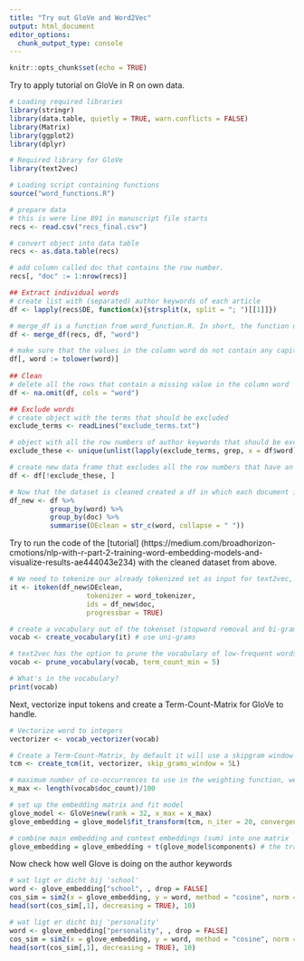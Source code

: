 ```yaml
---
title: "Try out GloVe and Word2Vec"
output: html_document
editor_options: 
  chunk_output_type: console
---
```


```r
knitr::opts_chunk$set(echo = TRUE)
```
Try to apply tutorial on GloVe in R on own data. 

```r
# Loading required libraries
library(stringr)
library(data.table, quietly = TRUE, warn.conflicts = FALSE)
library(Matrix)
library(ggplot2)
library(dplyr)

# Required library for GloVe
library(text2vec)

# Loading script containing functions
source("word_functions.R")

# prepare data 
# this is were line 891 in manuscript file starts
recs <- read.csv("recs_final.csv")

# convert object into data table
recs <- as.data.table(recs)

# add column called doc that contains the row number.
recs[, "doc" := 1:nrow(recs)]

## Extract individual words
# create list with (separated) author keywords of each article
df <- lapply(recs$DE, function(x){strsplit(x, split = "; ")[[1]]})

# merge_df is a function from word_function.R. In short, the function unlist() is applied to the list object that has been put into the function (in this case df) and adds the output/result of this to the new column. 
df <- merge_df(recs, df, "word")

# make sure that the values in the column word do not contain any capitals.   
df[, word := tolower(word)]
  
## Clean
# delete all the rows that contain a missing value in the column word
df <- na.omit(df, cols = "word")

## Exclude words
# create object with the terms that should be excluded  
exclude_terms <- readLines("exclude_terms.txt")

# object with all the row numbers of author keywords that should be excluded from the data frame 
exclude_these <- unique(unlist(lapply(exclude_terms, grep, x = df$word)))

# create new data frame that excludes all the row numbers that have an author keyword that should be excluded 
df <- df[!exclude_these, ]

# Now that the dataset is cleaned created a df in which each document is a row and the column DEclean contains the author keywords of the specific document. Shape the tokens back to their original form
df_new <- df %>% 
          group_by(word) %>% 
          group_by(doc) %>% 
          summarise(DEclean = str_c(word, collapse = " "))
```

Try to run the code of the [tutorial] (https://medium.com/broadhorizon-cmotions/nlp-with-r-part-2-training-word-embedding-models-and-visualize-results-ae444043e234) with the cleaned dataset from above. 
```r
# We need to tokenize our already tokenized set as input for text2vec, re-use cleaned text in df_new
it <- itoken(df_new$DEclean, 
                   tokenizer = word_tokenizer,
                   ids = df_new$doc,
                   progressbar = TRUE)

# create a vocabulary out of the tokenset (stopword removal and bi-grams are optional)
vocab <- create_vocabulary(it) # use uni-grams

# text2vec has the option to prune the vocabulary of low-frequent words
vocab <- prune_vocabulary(vocab, term_count_min = 5)

# What's in the vocabulary?
print(vocab)
```

Next, vectorize input tokens and create a Term-Count-Matrix for GloVe to handle. 
```r
# Vectorize word to integers
vectorizer <- vocab_vectorizer(vocab)

# Create a Term-Count-Matrix, by default it will use a skipgram window of 5 (symmetrical)
tcm <- create_tcm(it, vectorizer, skip_grams_window = 5L)

# maximum number of co-occurrences to use in the weighting function, we choose the entire token set divided by 100
x_max <- length(vocab$doc_count)/100

# set up the embedding matrix and fit model
glove_model <- GloVe$new(rank = 32, x_max = x_max) 
glove_embedding = glove_model$fit_transform(tcm, n_iter = 20, convergence_tol = 0.01, n_threads = 4)

# combine main embedding and context embeddings (sum) into one matrix
glove_embedding = glove_embedding + t(glove_model$components) # the transpose of the context matrix
```

Now check how well Glove is doing on the author keywords
```r
# wat ligt er dicht bij 'school'
word <- glove_embedding["school", , drop = FALSE] 
cos_sim = sim2(x = glove_embedding, y = word, method = "cosine", norm = "l2")
head(sort(cos_sim[,1], decreasing = TRUE), 10)

# wat ligt er dicht bij 'personality'
word <- glove_embedding["personality", , drop = FALSE] 
cos_sim = sim2(x = glove_embedding, y = word, method = "cosine", norm = "l2")
head(sort(cos_sim[,1], decreasing = TRUE), 10)
```


